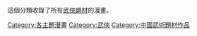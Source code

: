 {{无需细分}}
{{CatAZ}}
這個分類收錄了所有[[武侠文化|武俠題材]]的漫畫。
[[Category:各主題漫畫|Category:各主題漫畫]]
[[Category:武俠|Category:武俠]]
[[Category:中國武術題材作品|Category:中國武術題材作品]]